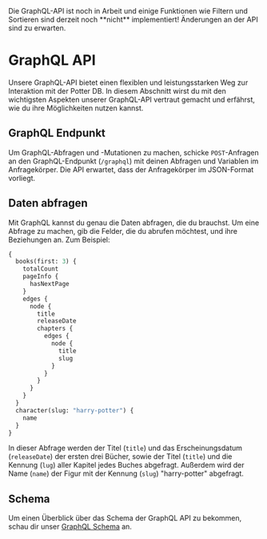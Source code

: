 
<Callout type="warning" emoji="⚠️">
  Die GraphQL-API ist noch in Arbeit und einige Funktionen wie Filtern und Sortieren sind derzeit noch **nicht** implementiert! Änderungen an der API sind zu erwarten.
</Callout>

# GraphQL API

Unsere GraphQL-API bietet einen flexiblen und leistungsstarken Weg zur Interaktion mit der Potter DB. In diesem Abschnitt wirst du mit den wichtigsten Aspekten unserer GraphQL-API vertraut gemacht und erfährst, wie du ihre Möglichkeiten nutzen kannst.

## GraphQL Endpunkt

Um GraphQL-Abfragen und -Mutationen zu machen, schicke `POST`-Anfragen an den GraphQL-Endpunkt (`/graphql`) mit deinen Abfragen und Variablen im Anfragekörper. Die API erwartet, dass der Anfragekörper im JSON-Format vorliegt.

## Daten abfragen

Mit GraphQL kannst du genau die Daten abfragen, die du brauchst. Um eine Abfrage zu machen, gib die Felder, die du abrufen möchtest, und ihre Beziehungen an. Zum Beispiel:

```graphql
{
  books(first: 3) {
    totalCount
    pageInfo {
      hasNextPage
    }
    edges {
      node {
        title
        releaseDate
        chapters {
          edges {
            node {
              title
              slug
            }
          }
        }
      }
    }
  }
  character(slug: "harry-potter") {
    name
  }
}
```
In dieser Abfrage werden der Titel (`title`) und das Erscheinungsdatum (`releaseDate`) der ersten drei Bücher, sowie der Titel (`title`) und die Kennung (`lug`) aller Kapitel jedes Buches abgefragt. Außerdem wird der Name (`name`) der Figur mit der Kennung (`slug`) "harry-potter" abgefragt.

## Schema

Um einen Überblick über das Schema der GraphQL API zu bekommen, schau dir unser [GraphQL Schema](https://github.com/danielschuster-muc/potter-db/blob/master/backend/app/graphql/schema.json) an.
